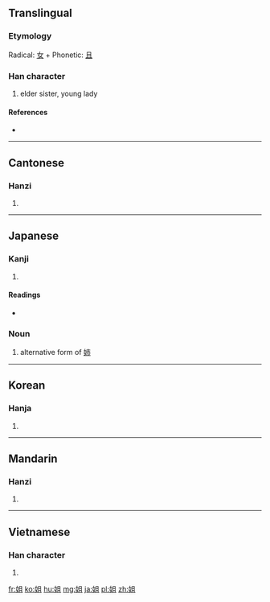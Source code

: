 {{also|姊|姉}}
==Translingual==

===Etymology===
Radical: [[女]] + Phonetic: [[且]]

===Han character===
{{Han char|rn=38|rad=女|as=05|sn=8|four=4741<sub>0</sub>|canj=女月一 (VBM)}}

# elder sister, young lady

====References====
* {{Han ref|kx=0258.270|dkj=06172|dj=0524.040|hdz=21036.080|uh=59D0|ud=22992|bh=A96A|bd=43370}}

----

==Cantonese==

===Hanzi===
{{yue-hanzi|jyut=|y=je2}}

# {{defn|lang=yue|sort=女05}}

----

==Japanese==

===Kanji===
{{ja-kanji|grade=|rs=女05}}

# {{defn|lang=ja|sort=女05}}

====Readings====
* {{ja-readings|on=[[そ]] (so), [[しゃ]] (sha)|kun=[[あね]] (ane), [[あねご]] (anego), [[ねえ]] (nee), [[ねえさん]] (neesan)}}

===Noun===
{{ja-noun|k|hira=あね|rom=ane}}

# alternative form of [[姉]]

----

==Korean==

===Hanja===
{{ko-hanja|hangeul=저|rv=jeo|mr=chŏ}}

# {{defn|lang=ko|sort=女05}}

----

==Mandarin==

===Hanzi===
{{cmn-hanzi|pin=[[jiě]] ([[jie3]])|wg=chieh<sup>3</sup>}}

# {{defn|lang=cmn|sort=女05}}

----

==Vietnamese==

===Han character===
{{vi-hantu|[[tả]], [[thư]]|rs=女05}}

# {{defn|lang=vi|sort=女05}}

[[fr:姐]]
[[ko:姐]]
[[hu:姐]]
[[mg:姐]]
[[ja:姐]]
[[pl:姐]]
[[zh:姐]]